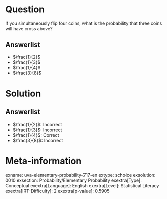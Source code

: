 Question
========

If you simultaneously flip four coins, what is the probability that three coins will have cross above?

Answerlist
----------

* $\frac{1}{2}$
* $\frac{1}{3}$
* $\frac{1}{4}$
* $\frac{3}{8}$

Solution
========

Answerlist
----------

* $\frac{1}{2}$: Incorrect
* $\frac{1}{3}$: Incorrect
* $\frac{1}{4}$: Correct
* $\frac{3}{8}$: Incorrect

Meta-information
================
exname: uva-elementary-probability-717-en
extype: schoice
exsolution: 0010
exsection: Probability/Elementary Probability
exextra[Type]: Conceptual
exextra[Language]: English
exextra[Level]: Statistical Literacy
exextra[IRT-Difficulty]: 2
exextra[p-value]: 0.5905
